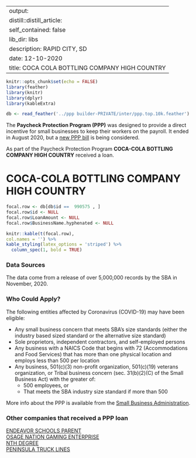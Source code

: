 
---
output:
  distill::distill_article:
    self_contained: false
    lib_dir: libs
description: RAPID CITY, SD 
date: 12-10-2020
title: COCA COLA BOTTLING COMPANY HIGH COUNTRY 
---




```r
knitr::opts_chunk$set(echo = FALSE)
library(feather)
library(knitr)
library(dplyr)
library(kableExtra)

db <- read_feather('../ppp builder-PRIVATE/inter/ppp.top.10k.feather')

```



The **Paycheck Protection Program (PPP)** was designed to provide a direct incentive for small businesses to keep their workers on the payroll. It ended in August 2020, but a [new PPP bill](https://thehill.com/policy/finance/529092-bipartisan-support-for-new-ppp-loans-gains-momentum-in-congress) is being considered.

As part of the Paycheck Protection Program **COCA-COLA BOTTLING COMPANY HIGH COUNTRY** received a loan.


# COCA-COLA BOTTLING COMPANY HIGH COUNTRY 

```r
focal.row <- db[db$id ==  990575 , ]
focal.row$id <- NULL
focal.row$LoanAmount <- NULL
focal.row$BusinessName.hyphenated <- NULL

knitr::kable(t(focal.row), 
col.names = '') %>%
kable_styling(latex_options = 'striped') %>%
  column_spec(1, bold = TRUE)


```

### Data Sources

The data come from a release of over 5,000,000 records by the SBA in November, 2020.


### Who Could Apply?

The following entities affected by Coronavirus (COVID-19) may have been eligible:

+ Any small business concern that meets SBA’s size standards (either the industry based sized standard or the alternative size standard)
+ Sole proprietors, independent contractors, and self-employed persons
+ Any business with a NAICS Code that begins with 72 (Accommodations and Food Services) that has more than one physical location and employs less than 500 per location
+ Any business, 501(c)(3) non-profit organization, 501(c)(19) veterans organization, or Tribal business concern (sec. 31(b)(2)(C) of the Small Business Act) with the greater of:
  + 500 employees, or 
  + That meets the SBA industry size standard if more than 500


More info about the PPP is available from the [Small Business Administration](https://www.sba.gov/funding-programs/loans/coronavirus-relief-options/paycheck-protection-program).

 
### Other companies that received a PPP loan 
   
 [ENDEAVOR SCHOOLS PARENT](/Paycheck-Protection-Program/1508080-ENDEAVOR-SCHOOLS-PARENT) <br> [OSAGE NATION GAMING ENTERPRISE](/Paycheck-Protection-Program/3473648-OSAGE-NATION-GAMING-ENTERPRISE) <br> [NTH DEGREE](/Paycheck-Protection-Program/3402364-NTH-DEGREE) <br> [PENINSULA TRUCK LINES](/Paycheck-Protection-Program/3577709-PENINSULA-TRUCK-LINES) <br>